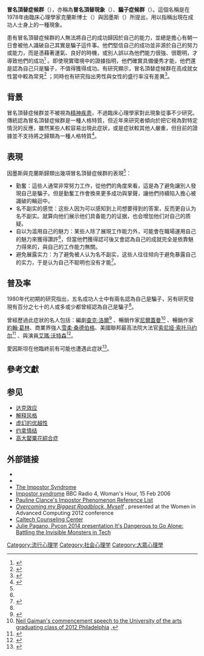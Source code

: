 '''冒名頂替症候群'''（{{lang-en|Impostor syndrome}}），亦稱為'''冒名頂替現象'''（{{lang-en|impostor phenomenon}}）、'''騙子症候群'''（{{lang-en|fraud syndrome}}）。這個名稱是在1978年由臨床心理學家克蘭斯博士（{{lang-en|Pauline R. Clance}}）與因墨斯（{{lang-en|Suzanne A. Imes}}）所提出，用以指稱出現在成功人士身上的一種現象。

患有冒名頂替症候群的人無法將自己的成功歸因於自己的能力，並總是擔心有朝一日會被他人識破自己其實是騙子這件事。他們堅信自己的成功並非源於自己的努力或能力，而是憑藉著運氣、良好的時機，或別人誤以為他們能力很強、很聰明，才導致他們的成功<ref>{{Cite journal|title=The imposter phenomenon in high achieving women: dynamics and therapeutic intervention.|url=|last=Clance|first=P.R.|last2=Imes|first2=S.A.|date=1978|journal=Psychotherapy: Theory, Research and Practice|issue=3|doi=10.1037/h0086006|volume=15|pages=241–247|pmid=|access-date=}}</ref> 。即使現實環境中的證據指明，他們確實具備優秀才能，他們還是認為自己只是騙子，不值得獲得成功。有研究顯示，冒名頂替症候群在高成就女性當中較為常見<ref name="Clance">{{Cite journal|title=The imposter phenomenon in high achieving women: Dynamics and therapeutic intervention.|url=http://www.paulineroseclance.com/pdf/ip_high_achieving_women.pdf|last2=Imes|first2=Suzanne A.|date=1978|journal=Psychotherapy: Theory, Research & Practice|accessdate=19 February 2015|issue=3|doi=10.1037/h0086006|volume=15|pages=241–247|format=PDF|last1=Clance|first1=Pauline Rose|archive-date=2020-11-16|archive-url=https://web.archive.org/web/20201116063659/https://www.paulineroseclance.com/pdf/ip_high_achieving_women.pdf|dead-url=no}}</ref> ；同時也有研究指出男性與女性的盛行率沒有差異<ref name="Laursen">{{Cite journal|title=No, You're Not an Impostor|url=http://sciencecareers.sciencemag.org/career_magazine/previous_issues/articles/2008_02_15/caredit.a0800025|journal=Science Careers|id=Web. 23 Oct. 2013|last1=Laursen|first1=Lucas|access-date=2016-03-28|archive-date=2015-12-24|archive-url=https://web.archive.org/web/20151224060752/http://sciencecareers.sciencemag.org/career_magazine/previous_issues/articles/2008_02_15/caredit.a0800025|dead-url=no}}</ref>。

== 背景 ==
冒名頂替症候群並不被視為[[精神疾患|精神疾患]]，不過臨床心理學家對此現象從事不少研究。傳統認為冒名頂替症候群是一種人格特質，但近年來研究者傾向於把它視為對特定情況的反應，雖然某些人較容易出現此症狀，或是症狀較其他人嚴重，但目前的證據並不支持將之歸類為一種人格特質<ref name="McEl">{{Cite journal|title=The Phenomenology Of The Impostor Phenomenon|last2=Yurak|first2=Tricia J.|journal=Individual Differences Research|publisher=H.W. Wilson|issue=3|year=2010|series=Social Sciences Full Text|volume=8|pages=184–197|last1=McElwee|first1=Rory O'Brien}}</ref>。

== 表現 ==
因墨斯與克蘭斯歸類出幾項冒名頂替症候群的表現<ref name="Clance"/>：
* 勤奮：這些人通常非常努力工作，從他們的角度來看，這是為了避免讓別人發現自己是騙子。但是勤奮工作會換來更多成功與掌聲，讓他們持續陷入擔心被識破的輪迴中。
* 名不副实的感觉：这些人因为可以感知到上司想要得到的答案，反而更自认为名不副实。就算向他们展示他们具备能力的证据，也会增加他们对自己的质疑。
* 自以为滥用自己的魅力：某些人除了展現工作能力外，可能會在職場運用自己的魅力來獲得讚許<ref name="Clance"/>，但當他們獲得認可後又會認為自己的成就完全是依靠魅力得來的，與自己的工作能力無關。
* 避免展露实力：为了避免被人认为名不副实，这些人往往倾向于避免暴露自己的实力，于是认为自己不聪明也没有才能<ref>{{cite web |title=The impostor Phenomenon: recent research findings regarding dynamics, personality and family patterns and their implications for treatment. |url=http://paulineroseclance.com/pdf/-Langford.pdf |ref=Studies of college students (Harvey, 1981; Bussotti, 1990; Langford, 1990), college professors (Topping, 1983), and successful professionals (Dingman, 1987) have all failed, however, to reveal any sex differences in impostor feelings, suggesting that males in these populations are just as likely as females to have low expectations of success and to make attributions to non-ability related factors. |access-date=2021-09-19 |archive-date=2019-06-04 |archive-url=https://web.archive.org/web/20190604032715/https://www.paulineroseclance.com/pdf/-Langford.pdf }}</ref>。

== 普及率 ==
1980年代初期的研究指出，五名成功人士中有兩名認為自己是騙子，另有研究發現有百分之七十的人或多或少都曾經認為自己是騙子<ref name="Clance"/>。

曾經歷過此症狀的名人包括：編劇[[查克·洛爾|查克·洛爾]]<ref>{{Cite web |url=http://www.news.com.au/finance/highachievers-suffering-from-imposter-syndrome/story-e6frfm1i-1226779707766 |title=High achievers suffering from imposter syndrome ''News.com'' Dec 10 2013 |accessdate=2016-03-28 |archive-date=2016-11-13 |archive-url=https://web.archive.org/web/20161113074743/http://www.news.com.au/finance/highachievers-suffering-from-imposter-syndrome/story-e6frfm1i-1226779707766 |dead-url=no }}</ref> 、暢銷作家[[尼爾蓋曼|尼爾蓋曼]]<ref>[http://www.youtube.com/watch?v=plWexCID-kA Neil Gaiman's commencement speech to the University of the arts graduating class of 2012 Philadelphia] {{Wayback|url=http://www.youtube.com/watch?v=plWexCID-kA |date=20201215075130 }},</ref> 、暢銷作家[[約翰·葛林|約翰·葛林]]、商業界強人[[雪柔·桑德伯格|雪柔·桑德伯格]]、美國聯邦最高法院大法官[[索尼娅·索托马约尔|索尼娅·索托马约尔]]<ref>{{Cite web |url=http://www.forbes.com/sites/jennagoudreau/2011/10/19/women-feel-like-frauds-failures-tina-fey-sheryl-sandberg/ |title=Women who feel like frauds ''Forbes'' October 2011 |accessdate=2016-03-28 |archive-date=2020-10-23 |archive-url=https://web.archive.org/web/20201023053518/https://www.forbes.com/sites/jennagoudreau/2011/10/19/women-feel-like-frauds-failures-tina-fey-sheryl-sandberg/ |dead-url=no }}</ref> 、與演員[[艾瑪·沃特森|艾瑪·沃特森]]<ref>{{Cite web |url=http://www.nowmagazine.co.uk/celebrity-news/545448/emma-watson-i-suffered-from-imposter-syndrome-after-harry-potter-i-felt-like-a-fraud |title=Emma Watson: I suffered from imposter syndrome after Harry Potter ''Now magazine'' 2011 |accessdate=2016-03-28 |archive-date=2015-05-03 |archive-url=https://web.archive.org/web/20150503194807/http://www.nowmagazine.co.uk/celebrity-news/545448/emma-watson-i-suffered-from-imposter-syndrome-after-harry-potter-i-felt-like-a-fraud |dead-url=no }}</ref>。

愛因斯坦在他臨終前有可能也遭遇此症狀<ref>{{Cite web |url=http://www.newyorker.com/magazine/2005/02/28/time-bandits-2 |title=Time Bandits ''The New Yorker'' 2005 |accessdate=2016-03-28 |archive-date=2020-12-07 |archive-url=https://web.archive.org/web/20201207174903/https://www.newyorker.com/magazine/2005/02/28/time-bandits-2 |dead-url=no }}</ref>。

== 參考文獻 ==
{{Reflist|30em}}

== 参见 ==
* [[达克效应|达克效应]]
* [[解释风格|解释风格]]
* [[虚幻的优越性|虚幻的优越性]]
* [[约拿情结|约拿情结]]
* [[高大罌粟花綜合症|高大罌粟花綜合症]]

== 外部链接 ==
<!-- 禁止发布广告 -->
* {{cite web
  | url = http://paulineroseclance.com/impostor_phenomenon.html
  | title = Impostor Phenomenon
  | first = Pauline Rose
  | last = Clance
  | accessdate = 2017-04-29
  | archive-date = 2020-09-11
  | archive-url = https://web.archive.org/web/20200911112854/https://www.paulineroseclance.com/impostor_phenomenon.html
  | dead-url = no
  }}
* {{cite journal
  |title = Feeling like a fraud
  |journal = YorkU (alumni magazine)
  |publisher = [[York_University|York University]]
  |date = October 2006
  |page = 9
  |url = http://digital.olivesoftware.com/Olive/ODE/YorkU/LandingPage/LandingPage.aspx?href=WVJLLzIwMDcvMTIvMzE.&pageno=MTQ.&entity=QXIwMTQwMA..&view=ZW50aXR5
  |deadurl = yes
  |archiveurl = https://archive.is/20130130181950/http://digital.olivesoftware.com/Olive/ODE/YorkU/LandingPage/LandingPage.aspx?href=WVJLLzIwMDcvMTIvMzE.&pageno=MTQ.&entity=QXIwMTQwMA..&view=ZW50aXR5
  |archivedate = 2013-01-30
  |access-date = 2017-04-29
  }}
* [http://www.inc.com/magazine/20060901/handson-leadership.html The Impostor Syndrome] {{Wayback|url=http://www.inc.com/magazine/20060901/handson-leadership.html |date=20201021231125 }}
* [http://www.bbc.co.uk/radio4/womanshour/2006_07_wed_03.shtml Impostor syndrome] {{Wayback|url=http://www.bbc.co.uk/radio4/womanshour/2006_07_wed_03.shtml |date=20181122142536 }} BBC Radio 4, Woman's Hour, 15 Feb 2006
* [http://paulineroseclance.com/pdf/IP_reference_list-2-8-2010.doc Pauline Clance's Impostor Phenomenon Reference List] {{Wayback|url=http://paulineroseclance.com/pdf/IP_reference_list-2-8-2010.doc |date=20200812201505 }}
* [https://www.usenix.org/conference/wiac12/overcoming-my-biggest-roadblock-myself ''Overcoming my Biggest Roadblock, Myself''] {{Wayback|url=https://www.usenix.org/conference/wiac12/overcoming-my-biggest-roadblock-myself |date=20201114144403 }}, presented at the Women in Advanced Computing 2012 conference
* [http://webarchive.loc.gov/all/20150916084123/https%3A//counseling.caltech.edu/general/InfoandResources/Impostor  Caltech Counseling Center]
* [http://pyvideo.org/video/2659/its-dangerous-to-go-alone-battling-the-invisibl Julie Pagano, Pycon 2014 presentation It's Dangerous to Go Alone: Battling the Invisible Monsters in Tech] {{Wayback|url=http://pyvideo.org/video/2659/its-dangerous-to-go-alone-battling-the-invisibl |date=20201111224318 }}

[[Category:流行心理学|Category:流行心理学]]
[[Category:社会心理学|Category:社会心理学]]
[[Category:大眾心理學|Category:大眾心理學]]